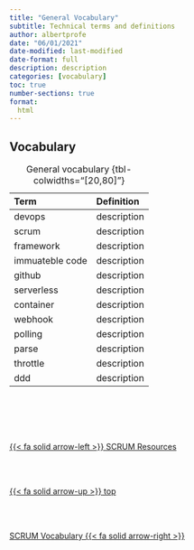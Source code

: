 ```yaml
---
title: "General Vocabulary"
subtitle: Technical terms and definitions
author: albertprofe
date: "06/01/2021"
date-modified: last-modified
date-format: full
description: description
categories: [vocabulary]
toc: true
number-sections: true
format:
  html
---
```


## Vocabulary 

| Term | Definition |
|:---|:---|
| devops | description |
| scrum | description |
| framework | description |
| immuateble code | description |
| github | description |
| serverless | description |
| container | description |
| webhook | description |
| polling | description |
| parse | description |
| throttle | description |
| ddd | description |

: General vocabulary {tbl-colwidths="[20,80]"}

<!--- navLinks -->
<br><br>
<div class=row>
<br>
<div class='column left previous'>
<br>
[{{< fa solid arrow-left >}} SCRUM Resources](/scrum/resources.qmd)
<br>
</div>
<br>
<div class='column center'>
<br>
[{{< fa solid arrow-up >}} top](#top)
<br>
</div>
<br>
<div class='column right next'>
<br>
[SCRUM Vocabulary {{< fa solid arrow-right >}}](/vocabulary/vocab-scrum.qmd)
<br>
</div>
<br>
</div>
